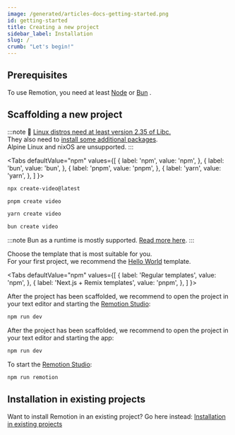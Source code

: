 ```yaml
---
image: /generated/articles-docs-getting-started.png
id: getting-started
title: Creating a new project
sidebar_label: Installation
slug: /
crumb: "Let's begin!"
---
```



## Prerequisites

To use Remotion, you need at least [Node](https://nodejs.org/en/download/) <MinNodeVersion /> or [Bun](https://bun.sh) <MinBunVersion />.

## Scaffolding a new project

:::note
🐧 [Linux distros need at least version 2.35 of Libc.](https://github.com/remotion-dev/remotion/issues/2439)  
They also need to [install some additional packages](/docs/miscellaneous/linux-dependencies).  
Alpine Linux and nixOS are unsupported.
:::

<Tabs
defaultValue="npm"
values={[
{ label: 'npm', value: 'npm', },
{ label: 'bun', value: 'bun', },
{ label: 'pnpm', value: 'pnpm', },
{ label: 'yarn', value: 'yarn', },
]
}>
<TabItem value="npm">

```bash title="Use npm as the package manager"
npx create-video@latest
```

  </TabItem>
  <TabItem value="pnpm">

```bash title="Use pnpm as the package manager"
pnpm create video
```

  </TabItem>

  <TabItem value="yarn">

```bash title="Use Yarn as the package manager"
yarn create video
```

  </TabItem>

  <TabItem value="bun">

```bash title="Use Bun as the package manager and runtime"
bun create video
```

:::note
Bun as a runtime is mostly supported. [Read more here](/docs/bun).
:::

  </TabItem>
</Tabs>

Choose the template that is most suitable for you.  
For your first project, we recommend the [Hello World](/templates/hello-world) template.

<Tabs
defaultValue="npm"
values={[
{ label: 'Regular templates', value: 'npm', },
{ label: 'Next.js + Remix templates', value: 'pnpm', },
]
}>
<TabItem value="npm">

After the project has been scaffolded, we recommend to open the project in your text editor and starting the [Remotion Studio](/docs/studio):

```bash
npm run dev
```

  </TabItem>
  <TabItem value="pnpm">

After the project has been scaffolded, we recommend to open the project in your text editor and starting the app:

```bash
npm run dev
```

To start the [Remotion Studio](/docs/studio):

```bash
npm run remotion
```

  </TabItem>
</Tabs>

## Installation in existing projects

Want to install Remotion in an existing project? Go here instead: [Installation in existing projects](/docs/brownfield)
